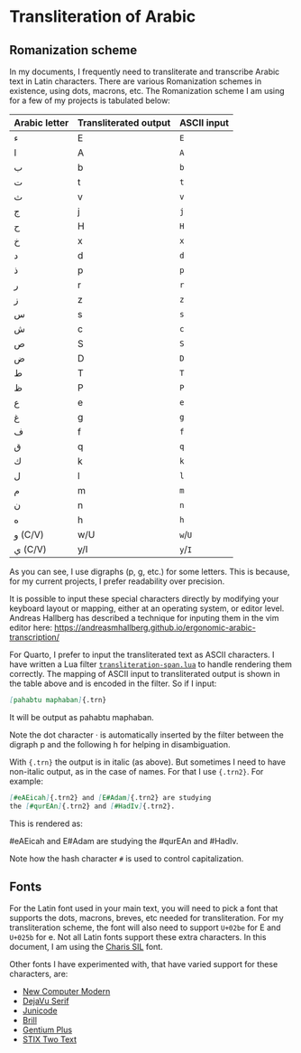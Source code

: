 # Transliteration of Arabic 

## Romanization scheme

In my documents, I frequently need to transliterate and transcribe Arabic text in Latin characters.
There are various Romanization schemes in existence, using dots, macrons, etc.
The Romanization scheme I am using for a few of my projects is tabulated below:

| Arabic letter | Transliterated output | ASCII input |
|:--|:--|:--|
|[ء]{.ar}      | [E]{.trn}           | `E`|
|[ا]{.ar}      | [A]{.trn}           | `A`|
|[ب]{.ar}      | [b]{.trn}           | `b`|
|[ت]{.ar}      | [t]{.trn}           | `t`|
|[ث]{.ar}      | [v]{.trn}           | `v`|
|[ج]{.ar}      | [j]{.trn}           | `j`|
|[ح]{.ar}      | [H]{.trn}           | `H`|
|[خ]{.ar}      | [x]{.trn}           | `x`|
|[د]{.ar}      | [d]{.trn}           | `d`|
|[ذ]{.ar}      | [p]{.trn}           | `p`|
|[ر]{.ar}      | [r]{.trn}           | `r`|
|[ز]{.ar}      | [z]{.trn}           | `z`|
|[س]{.ar}      | [s]{.trn}           | `s`|
|[ش]{.ar}      | [c]{.trn}           | `c`|
|[ص]{.ar}      | [S]{.trn}           | `S`|
|[ض]{.ar}      | [D]{.trn}           | `D`|
|[ط]{.ar}      | [T]{.trn}           | `T`|
|[ظ]{.ar}      | [P]{.trn}           | `P`|
|[ع]{.ar}      | [e]{.trn}           | `e`|
|[غ]{.ar}      | [g]{.trn}           | `g`|
|[ف]{.ar}      | [f]{.trn}           | `f`|
|[ق]{.ar}      | [q]{.trn}           | `q`|
|[ك]{.ar}      | [k]{.trn}           | `k`|
|[ل]{.ar}      | [l]{.trn}           | `l`|
|[م]{.ar}      | [m]{.trn}           | `m`|
|[ن]{.ar}      | [n]{.trn}           | `n`|
|[ه]{.ar}      | [h]{.trn}           | `h`|
|[و]{.ar} (C/V)| [w]{.trn}/[U]{.trn} | `w`/`U`|
|[ي]{.ar} (C/V)| [y]{.trn}/[I]{.trn} | `y`/`I`|

As you can see, I use digraphs ([p]{.trn}, [g]{.trn}, etc.) for some letters.
This is because, for my current projects, I prefer readability over precision.

It is possible to input these special characters directly by modifying your keyboard layout or mapping, either at an operating system, or editor level.
Andreas Hallberg has described a technique for inputing them in the vim editor here:
<https://andreasmhallberg.github.io/ergonomic-arabic-transcription/>

For Quarto, I prefer to input the transliterated text as ASCII characters.
I have written a Lua filter [`transliteration-span.lua`](https://github.com/adamiturabi/quarto-arabic-mwe/blob/main/_extensions/arabic-support/transliteration-span.lua)
to handle rendering them correctly. 
The mapping of ASCII input to transliterated output is shown in the table above
and is encoded in the filter. 
So if I input:

```md
[pahabtu maphaban]{.trn}
```

It will be output as 
[pahabtu maphaban]{.trn}.

Note the dot character · is automatically inserted by the filter between the digraph [p]{.trn} and the following [h]{.trn} for helping in disambiguation.

With `{.trn}` the output is in italic (as above).
But sometimes I need to have non-italic output, as in the case of names. For that I use `{.trn2}`. For example:

```md
[#eAEicah]{.trn2} and [E#Adam]{.trn2} are studying 
the [#qurEAn]{.trn2} and [#HadIv]{.trn2}.
```

This is rendered as:

[#eAEicah]{.trn2} and [E#Adam]{.trn2} are studying the [#qurEAn]{.trn2} and [#HadIv]{.trn2}.

Note how the hash character `#` is used to control capitalization.

## Fonts

For the Latin font used in your main text, you will need to pick a font that supports the dots, macrons, breves, etc needed for transliteration. 
For my transliteration scheme, the font will also need to support `U+02be` for [E]{.trn} and `U+025b` for [e]{.trn}.
Not all Latin fonts support these extra characters.
In this document, I am using the 
[Charis SIL](https://software.sil.org/charis/download/)
font.

Other fonts I have experimented with, that have varied support for these characters, are:

+ [New Computer Modern](https://ctan.org/pkg/newcomputermodern?lang=en)
+ [DejaVu Serif](https://github.com/dejavu-fonts/dejavu-fonts/releases)
+ [Junicode](https://github.com/psb1558/Junicode-font/releases)
+ [Brill](https://brill.com/page/419386?language=en)
+ [Gentium Plus](https://software.sil.org/gentium/download/)
+ [STIX Two Text](https://github.com/stipub/stixfonts/releases)

